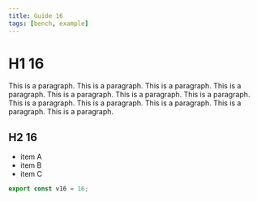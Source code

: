 ```yaml
---
title: Guide 16
tags: [bench, example]
---
```


# H1 16

This is a paragraph. This is a paragraph. This is a paragraph. This is a paragraph. This is a paragraph. This is a paragraph. This is a paragraph. This is a paragraph. This is a paragraph. This is a paragraph. This is a paragraph. This is a paragraph. 

## H2 16

- item A
- item B
- item C

```ts
export const v16 = 16;
```